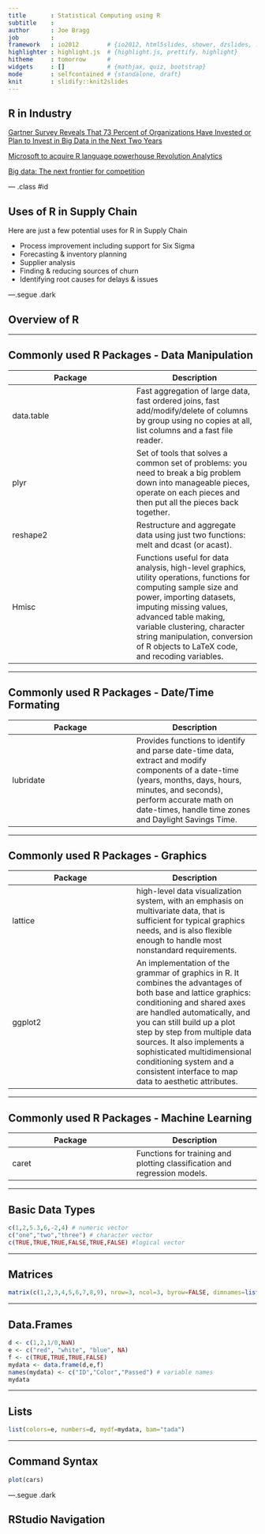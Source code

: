 ```yaml
---
title       : Statistical Computing using R
subtitle    : 
author      : Joe Bragg
job         : 
framework   : io2012        # {io2012, html5slides, shower, dzslides, ...}
highlighter : highlight.js  # {highlight.js, prettify, highlight}
hitheme     : tomorrow      # 
widgets     : []            # {mathjax, quiz, bootstrap}
mode        : selfcontained # {standalone, draft}
knit        : slidify::knit2slides
---
```


## R in Industry

[Gartner Survey Reveals That 73 Percent of Organizations Have Invested or Plan to Invest in Big Data in the Next Two Years](http://www.gartner.com/newsroom/id/2848718)

[Microsoft to acquire R language powerhouse Revolution Analytics](http://www.infoworld.com/article/2874853/big-data/microsoft-to-acquire-r-language-powerhouse-revolution-analytics.html)
 
[Big data: The next frontier for competition](http://www.mckinsey.com/features/big_data)

--- .class #id 

## Uses of R in Supply Chain

Here are just a few potential uses for R in Supply Chain

- Process improvement including support for Six Sigma  
- Forecasting & inventory planning
- Supplier analysis
- Finding & reducing sources of churn
- Identifying root causes for delays & issues

---.segue .dark

## Overview of R

---

## Commonly used R Packages - Data Manipulation

Package       | Description
------------- | -------------
data.table    | Fast aggregation of large data, fast ordered joins, fast add/modify/delete of columns by group using no copies at all, list columns and a fast file reader.
plyr          | Set of tools that solves a common set of problems: you need to break a big problem down into manageable pieces, operate on each pieces and then put all the pieces back together.
reshape2      | Restructure and aggregate data using just two functions: melt and dcast (or acast).
Hmisc         | Functions useful for data analysis, high-level graphics, utility operations, functions for computing sample size and power, importing datasets, imputing missing values, advanced table making, variable clustering, character string manipulation, conversion of R objects to LaTeX code, and recoding variables.

---

## Commonly used R Packages - Date/Time Formating

Package       | Description
------------- | -------------
lubridate     |Provides functions to identify and parse date-time data, extract and modify components of a date-time (years, months, days, hours, minutes, and seconds), perform accurate math on date-times, handle time zones and Daylight Savings Time.

---

## Commonly used R Packages - Graphics

Package       | Description
------------- | -------------
lattice       | high-level data visualization system, with an emphasis on multivariate data, that is sufficient for typical graphics needs, and is also flexible enough to handle most nonstandard requirements.
ggplot2       | An implementation of the grammar of graphics in R. It combines the advantages of both base and lattice graphics: conditioning and shared axes are handled automatically, and you can still build up a plot step by step from multiple data sources. It also implements a sophisticated multidimensional conditioning system and a consistent interface to map data to aesthetic attributes.

---

## Commonly used R Packages - Machine Learning

Package       | Description
------------- | -------------
caret         | Functions for training and plotting classification and regression models.

---

## Basic Data Types

```r
c(1,2,5.3,6,-2,4) # numeric vector
c("one","two","three") # character vector
c(TRUE,TRUE,TRUE,FALSE,TRUE,FALSE) #logical vector
```

---

## Matrices

```r
matrix(c(1,2,3,4,5,6,7,8,9), nrow=3, ncol=3, byrow=FALSE, dimnames=list(c("Row1","Row2","Row3"), c("Col1","Col2","Col3")))
```

---

## Data.Frames

```r
d <- c(1,2,1/0,NaN)
e <- c("red", "white", "blue", NA)
f <- c(TRUE,TRUE,TRUE,FALSE)
mydata <- data.frame(d,e,f)
names(mydata) <- c("ID","Color","Passed") # variable names
mydata
```

---

## Lists

```r
list(colors=e, numbers=d, mydf=mydata, bam="tada")
```

---

## Command Syntax

```r
plot(cars)
```

---.segue .dark

## RStudio Navigation


